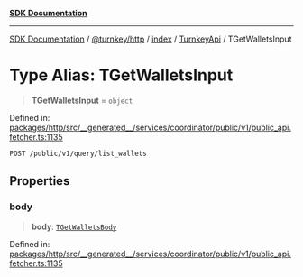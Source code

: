[**SDK Documentation**](../../../../../../README.mdx)

***

[SDK Documentation](../../../../../../packages.mdx) / [@turnkey/http](../../../../README.mdx) / [index](../../../README.mdx) / [TurnkeyApi](../README.mdx) / TGetWalletsInput

# Type Alias: TGetWalletsInput

> **TGetWalletsInput** = `object`

Defined in: [packages/http/src/\_\_generated\_\_/services/coordinator/public/v1/public\_api.fetcher.ts:1135](https://github.com/tkhq/sdk/blob/3a88af7d1d927c6022706911d6af0f92f1440e00/packages/http/src/__generated__/services/coordinator/public/v1/public_api.fetcher.ts#L1135)

`POST /public/v1/query/list_wallets`

## Properties

### body

> **body**: [`TGetWalletsBody`](TGetWalletsBody.mdx)

Defined in: [packages/http/src/\_\_generated\_\_/services/coordinator/public/v1/public\_api.fetcher.ts:1135](https://github.com/tkhq/sdk/blob/3a88af7d1d927c6022706911d6af0f92f1440e00/packages/http/src/__generated__/services/coordinator/public/v1/public_api.fetcher.ts#L1135)
